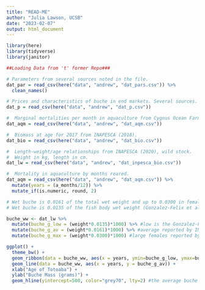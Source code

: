 ```yaml
---
title: "READ-ME"
author: "Julia Lawson, UCSB"
date: "2023-02-07"
output: html_document
---
```


```r

library(here)
library(tidyverse)
library(janitor)

```

```r

##Loading Data from 't' former Repo###

# Parameters from several sources noted in the file.
dat_par = read_csv(here("data", "andrew", "dat_pars.csv")) %>% 
  clean_names()

# Prices and characteristics of buche in end markets. Several sources.
dat_p = read_csv(here("data", "andrew", "dat_p.csv"))

#  Marginal mortalities per month in aquaculture from Cygnus Ocean Farms (2017).
dat_aqm = read_csv(here("data", "andrew", "dat_aqm.csv"))

#  Biomass at age for 2017 from INAPESCA (2018).
dat_bio = read_csv(here("data", "andrew", "dat_bio.csv"))

#  Length-weight/age relationships from INAPESCA (2020), wild stock.
#  Weight in kg, length in cm.
dat_lw = read_csv(here("data", "andrew", "dat_inpesca_bio.csv"))

#  Mortality in aquaculture by months reared.
dat_aqm = read_csv(here("data", "andrew", "dat_aqm.csv")) %>% 
  mutate(years = (a_months/12)) %>% 
  mutate_if(is.numeric, round, 2)

```

```r

# Wet buche is 0.0161 of the total wet weight and up to 0.0300 in females (INAPESCA 2020) (wild-caught).
# Wet buche is 0.0135 of the fish body wet weight (Gonzalez-Felix et al. 2021) (aquaculture raised).

buche_ww <- dat_lw %>% 
  mutate(buche_g_low = (weight*0.0135)*1000) %>% #low is the Gonzalez-Felix et al. 2021 aquaculture-raised number.
  mutate(buche_g_av = (weight*0.0161)*1000) %>% #average reported by INAPESCA
  mutate(buche_g_max = (weight*0.0300)*1000) #large females reported by INAPESCA

ggplot() +
  theme_bw() +
  geom_ribbon(data = buche_ww, aes(x = years, ymin=buche_g_low, ymax=buche_g_max), fill = "grey70", alpha=0.5) +
  geom_line(data = buche_ww, aes(x = years, y = buche_g_av)) +
  xlab("Age of Totoaba") +
  ylab("Buche Mass (grams)") +
  geom_hline(yintercept=500, color="grey70", lty=2) #the average buche size reported by fishermen.

```


